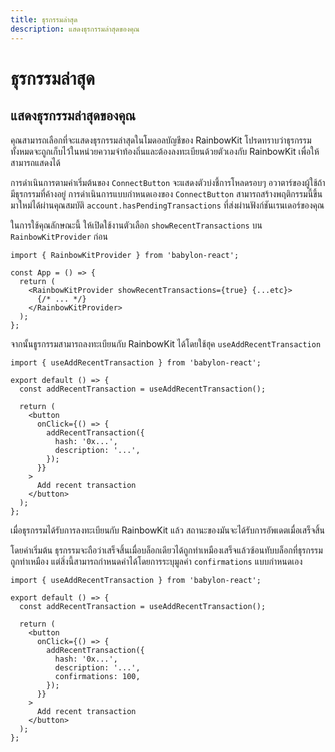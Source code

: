 ```yaml
---
title: ธุรกรรมล่าสุด
description: แสดงธุรกรรมล่าสุดของคุณ
---
```


# ธุรกรรมล่าสุด

## แสดงธุรกรรมล่าสุดของคุณ

คุณสามารถเลือกที่จะแสดงธุรกรรมล่าสุดในโมดอลบัญชีของ RainbowKit โปรดทราบว่าธุรกรรมทั้งหมดจะถูกเก็บไว้ในหน่วยความจำท้องถิ่นและต้องลงทะเบียนด้วยตัวเองกับ RainbowKit เพื่อให้สามารถแสดงได้

การดำเนินการตามค่าเริ่มต้นของ `ConnectButton` จะแสดงตัวบ่งชี้การโหลดรอบๆ อวาตาร์ของผู้ใช้ถ้ามีธุรกรรมที่ค้างอยู่ การดำเนินการแบบกำหนดเองของ `ConnectButton` สามารถสร้างพฤติกรรมนี้ขึ้นมาใหม่ได้ผ่านคุณสมบัติ `account.hasPendingTransactions` ที่ส่งผ่านฟังก์ชันเรนเดอร์ของคุณ

ในการใช้คุณลักษณะนี้ ให้เปิดใช้งานตัวเลือก `showRecentTransactions` บน `RainbowKitProvider` ก่อน

```tsx
import { RainbowKitProvider } from 'babylon-react';

const App = () => {
  return (
    <RainbowKitProvider showRecentTransactions={true} {...etc}>
      {/* ... */}
    </RainbowKitProvider>
  );
};
```

จากนั้นธูรกรรมสามารถลงทะเบียนกับ RainbowKit ได้โดยใช้ฮุค `useAddRecentTransaction`

```tsx
import { useAddRecentTransaction } from 'babylon-react';

export default () => {
  const addRecentTransaction = useAddRecentTransaction();

  return (
    <button
      onClick={() => {
        addRecentTransaction({
          hash: '0x...',
          description: '...',
        });
      }}
    >
      Add recent transaction
    </button>
  );
};
```

เมื่อธุรกรรมได้รับการลงทะเบียนกับ RainbowKit แล้ว สถานะของมันจะได้รับการอัพเดตเมื่อเสร็จสิ้น

โดยค่าเริ่มต้น ธุรกรรมจะถือว่าเสร็จสิ้นเมื่อบล็อกเดียวได้ถูกทำเหมืองเสร็จแล้วซ้อนทับบล็อกที่ธุรกรรมถูกทำเหมือง แต่สิ่งนี้สามารถกำหนดค่าได้โดยการระบุมูลค่า `confirmations` แบบกำหนดเอง

```tsx
import { useAddRecentTransaction } from 'babylon-react';

export default () => {
  const addRecentTransaction = useAddRecentTransaction();

  return (
    <button
      onClick={() => {
        addRecentTransaction({
          hash: '0x...',
          description: '...',
          confirmations: 100,
        });
      }}
    >
      Add recent transaction
    </button>
  );
};
```
